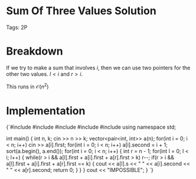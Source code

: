 


<Sidebar moduleId={moduleId} /> 

# Sum Of Three Values Solution

Tags: 2P

# Breakdown

If we try to make a sum that involves $i$, then we can use two pointers for the other two values. $l < i$ and $r > i$. 

This runs in $\mathcal{O}(n^2)$

# Implementation

<div style={{ transform: 'translateX(150px)' }}>
  <SyntaxHighlighter language="cpp" style={okaidia}>
{`#include <cmath>
#include <cstdio>
#include <vector>
#include <iostream>
#include <algorithm>
using namespace std;

int main() {
    int n, k; cin >> n >> k; 
    vector<pair<int, int>> a(n); 
    for(int i = 0; i < n; i++) cin >> a[i].first; 
    for(int i = 0; i < n; i++) a[i].second = i + 1; 
    sort(a.begin(), a.end()); 
    for(int i = 0; i < n; i++) {
        int r = n - 1; 
        for(int l = 0; l < i; l++) {
            while(r > i && a[l].first + a[i].first + a[r].first > k) r--; 
            if(r > i && a[l].first + a[i].first + a[r].first == k) {
                cout << a[l].s << " " << a[i].second << " " << a[r].second; 
                return 0; 
            }
        }
    }
    cout << "IMPOSSIBLE"; 
}
`}
  </SyntaxHighlighter>
</div>
